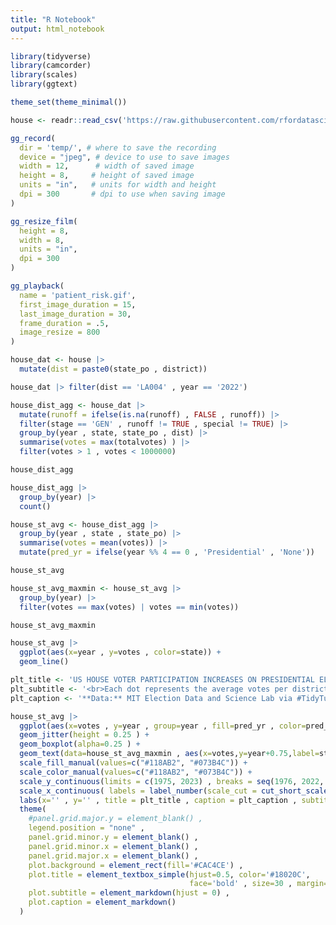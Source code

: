 ```yaml
---
title: "R Notebook"
output: html_notebook
---
```





```r
library(tidyverse)
library(camcorder)
library(scales)
library(ggtext)

theme_set(theme_minimal())
```


```r
house <- readr::read_csv('https://raw.githubusercontent.com/rfordatascience/tidytuesday/master/data/2023/2023-11-07/house.csv')

```



```r
gg_record(
  dir = 'temp/', # where to save the recording
  device = "jpeg", # device to use to save images
  width = 12,      # width of saved image
  height = 8,     # height of saved image
  units = "in",   # units for width and height
  dpi = 300       # dpi to use when saving image
)
```




```r
gg_resize_film(
  height = 8,
  width = 8,
  units = "in",
  dpi = 300
)
```



```r
gg_playback(
  name = 'patient_risk.gif',
  first_image_duration = 15,
  last_image_duration = 30,
  frame_duration = .5,
  image_resize = 800
)
```




```r
house_dat <- house |>
  mutate(dist = paste0(state_po , district))
```


```r
house_dat |> filter(dist == 'LA004' , year == '2022')
```



```r
house_dist_agg <- house_dat |>
  mutate(runoff = ifelse(is.na(runoff) , FALSE , runoff)) |>
  filter(stage == 'GEN' , runoff != TRUE , special != TRUE) |>
  group_by(year , state, state_po , dist) |>
  summarise(votes = max(totalvotes) ) |>
  filter(votes > 1 , votes < 1000000)

house_dist_agg
```



```r
house_dist_agg |>
  group_by(year) |>
  count()
```




```r
house_st_avg <- house_dist_agg |>
  group_by(year , state , state_po) |>
  summarise(votes = mean(votes)) |>
  mutate(pred_yr = ifelse(year %% 4 == 0 , 'Presidential' , 'None')) 

house_st_avg
```


```r
house_st_avg_maxmin <- house_st_avg |>
  group_by(year) |>
  filter(votes == max(votes) | votes == min(votes))

house_st_avg_maxmin
```



```r
house_st_avg |>
  ggplot(aes(x=year , y=votes , color=state)) +
  geom_line()
```





```r
plt_title <- 'US HOUSE VOTER PARTICIPATION INCREASES ON PRESIDENTIAL ELECTION YEARS'
plt_subtitle <- '<br>Each dot represents the average votes per district in a state.<br>'
plt_caption <- '**Data:** MIT Election Data and Science Lab via #TidyTuesday **Plot:** Nat Rivera @Itsnatrivera'

house_st_avg |>
  ggplot(aes(x=votes , y=year , group=year , fill=pred_yr , color=pred_yr)) +
  geom_jitter(height = 0.25 ) +
  geom_boxplot(alpha=0.25 ) +
  geom_text(data=house_st_avg_maxmin , aes(x=votes,y=year+0.75,label=state_po) , size=2.5) +
  scale_fill_manual(values=c("#118AB2", "#073B4C")) +
  scale_color_manual(values=c("#118AB2", "#073B4C")) +
  scale_y_continuous(limits = c(1975, 2023) , breaks = seq(1976, 2022, by = 2) ) +
  scale_x_continuous( labels = label_number(scale_cut = cut_short_scale())) +
  labs(x='' , y='' , title = plt_title , caption = plt_caption , subtitle = plt_subtitle) +
  theme(
    #panel.grid.major.y = element_blank() ,
    legend.position = "none" ,
    panel.grid.minor.y = element_blank() ,
    panel.grid.minor.x = element_blank() ,
    panel.grid.major.x = element_blank() ,
    plot.background = element_rect(fill='#CAC4CE') , 
    plot.title = element_textbox_simple(hjust=0.5, color='#18020C', 
                                        face='bold' , size=30 , margin=margin(20,0,0,0)) , 
    plot.subtitle = element_markdown(hjust = 0) , 
    plot.caption = element_markdown()
  )
```





```r

```



